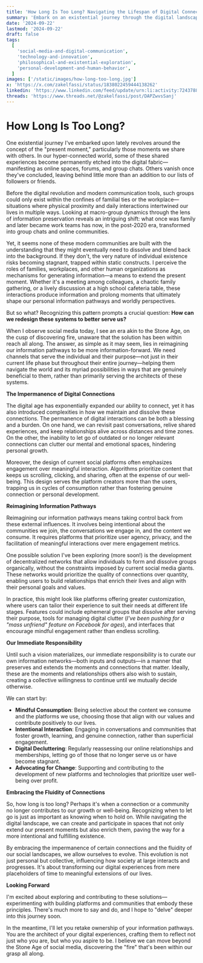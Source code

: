 ```yaml
---
title: 'How Long Is Too Long? Navigating the Lifespan of Digital Connections'
summary: 'Embark on an existential journey through the digital landscape, exploring the impermanence of online communities and reimagining how we can design more meaningful, fluid, and purpose-driven information pathways for the future.'
date: '2024-09-22'
lastmod: '2024-09-22'
draft: false
tags:
  [
    'social-media-and-digital-communication',
    'technology-and-innovation',
    'philosophical-and-existential-exploration',
    'personal-development-and-human-behavior',
  ]
images: ['/static/images/how-long-too-long.jpg']
x: 'https://x.com/zakelfassi/status/1838022459444138262'
linkedin: 'https://www.linkedin.com/feed/update/urn:li:activity:7243788159765938177/'
threads: 'https://www.threads.net/@zakelfassi/post/DAPZwvsSanj'
---
```


# How Long Is Too Long?

One existential journey I've embarked upon lately revolves around the concept of the "present moment," particularly those moments we share with others. In our hyper-connected world, some of these shared experiences become permanently etched into the digital fabric—manifesting as online spaces, forums, and group chats. Others vanish once they've concluded, leaving behind little more than an addition to our lists of followers or friends.

Before the digital revolution and modern communication tools, such groups could only exist within the confines of familial ties or the workplace—situations where physical proximity and daily interactions intertwined our lives in multiple ways. Looking at macro-group dynamics through the lens of information preservation reveals an intriguing shift: what once was family and later became work teams has now, in the post-2020 era, transformed into group chats and online communities.

Yet, it seems none of these modern communities are built with the understanding that they might eventually need to dissolve and blend back into the background. If they don't, the very nature of individual existence risks becoming stagnant, trapped within static constructs. I perceive the roles of families, workplaces, and other human organizations as mechanisms for generating information—a means to extend the present moment. Whether it's a meeting among colleagues, a chaotic family gathering, or a lively discussion at a high school cafeteria table, these interactions produce information and prolong moments that ultimately shape our personal information pathways and worldly perspectives.

But so what? Recognizing this pattern prompts a crucial question: **How can we redesign these systems to better serve us?**

When I observe social media today, I see an era akin to the Stone Age, on the cusp of discovering fire, unaware that the solution has been within reach all along. The answer, as simple as it may seem, lies in reimagining our information pathways to be more information-forward. We need channels that serve the individual and their purpose—not just in their current life phase but throughout their entire journey—helping them navigate the world and its myriad possibilities in ways that are genuinely beneficial to them, rather than primarily serving the architects of these systems.

**The Impermanence of Digital Connections**

The digital age has exponentially expanded our ability to connect, yet it has also introduced complexities in how we maintain and dissolve these connections. The permanence of digital interactions can be both a blessing and a burden. On one hand, we can revisit past conversations, relive shared experiences, and keep relationships alive across distances and time zones. On the other, the inability to let go of outdated or no longer relevant connections can clutter our mental and emotional spaces, hindering personal growth.

Moreover, the design of current social platforms often emphasizes engagement over meaningful interaction. Algorithms prioritize content that keeps us scrolling, clicking, and sharing, often at the expense of our well-being. This design serves the platform creators more than the users, trapping us in cycles of consumption rather than fostering genuine connection or personal development.

**Reimagining Information Pathways**

Reimagining our information pathways means taking control back from these external influences. It involves being intentional about the communities we join, the conversations we engage in, and the content we consume. It requires platforms that prioritize user agency, privacy, and the facilitation of meaningful interactions over mere engagement metrics.

One possible solution I've been exploring (more soon!) is the development of decentralized networks that allow individuals to form and dissolve groups organically, without the constraints imposed by current social media giants. These networks would prioritize the quality of connections over quantity, enabling users to build relationships that enrich their lives and align with their personal goals and values.

In practice, this might look like platforms offering greater customization, where users can tailor their experience to suit their needs at different life stages. Features could include ephemeral groups that dissolve after serving their purpose, tools for managing digital clutter (_I've been pushing for a "mass unfriend" feature on Facebook for ages_), and interfaces that encourage mindful engagement rather than endless scrolling.

**Our Immediate Responsibility**

Until such a vision materializes, our immediate responsibility is to curate our own information networks—both inputs and outputs—in a manner that preserves and extends the moments and connections that matter. Ideally, these are the moments and relationships others also wish to sustain, creating a collective willingness to continue until we mutually decide otherwise.

We can start by:

- **Mindful Consumption**: Being selective about the content we consume and the platforms we use, choosing those that align with our values and contribute positively to our lives.
- **Intentional Interaction**: Engaging in conversations and communities that foster growth, learning, and genuine connection, rather than superficial engagement.
- **Digital Decluttering**: Regularly reassessing our online relationships and memberships, letting go of those that no longer serve us or have become stagnant.
- **Advocating for Change**: Supporting and contributing to the development of new platforms and technologies that prioritize user well-being over profit.

**Embracing the Fluidity of Connections**

So, how long is too long? Perhaps it's when a connection or a community no longer contributes to our growth or well-being. Recognizing when to let go is just as important as knowing when to hold on. While navigating the digital landscape, we can create and participate in spaces that not only extend our present moments but also enrich them, paving the way for a more intentional and fulfilling existence.

By embracing the impermanence of certain connections and the fluidity of our social landscapes, we allow ourselves to evolve. This evolution is not just personal but collective, influencing how society at large interacts and progresses. It's about transforming our digital experiences from mere placeholders of time to meaningful extensions of our lives.

**Looking Forward**

I'm excited about exploring and contributing to these solutions—experimenting with building platforms and communities that embody these principles. There's much more to say and do, and I hope to "delve" deeper into this journey soon.

In the meantime, I'll let you retake ownership of your information pathways. You are the architect of your digital experiences, crafting them to reflect not just who you are, but who you aspire to be. I believe we can move beyond the Stone Age of social media, discovering the "fire" that's been within our grasp all along.
